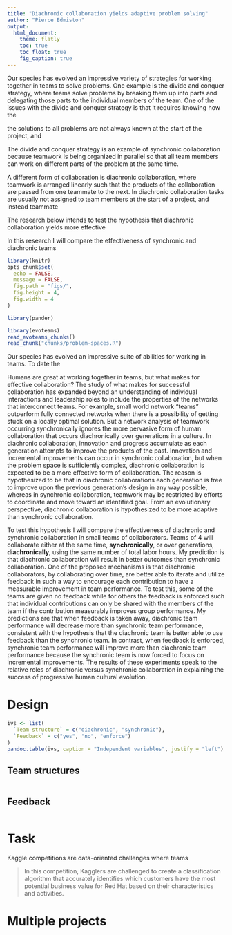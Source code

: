```yaml
---
title: "Diachronic collaboration yields adaptive problem solving"
author: "Pierce Edmiston"
output:
  html_document:
    theme: flatly
    toc: true
    toc_float: true
    fig_caption: true
---
```


Our species has evolved an impressive variety of strategies for working together in teams to solve problems. One example is the divide and conquer strategy, where teams solve problems by breaking them up into parts and delegating those parts to the individual members of the team. One of the issues with the divide and conquer strategy is that it requires knowing how the

the solutions to all problems are not always known at the start of the project, and

The divide and conquer strategy is an example of synchronic collaboration because teamwork is being organized in parallel so that all team members can work on different parts of the problem at the same time.

A different form of collaboration is diachronic collaboration, where teamwork is arranged linearly such that the products of the collaboration are passed from one teammate to the next. In diachronic collaboration tasks are usually not assigned to team members at the start of a project, and instead teammate

The research below intends to test the hypothesis that diachronic collaboration yields more effective

In this research I will compare the effectiveness of synchronic and diachronic teams



```r
library(knitr)
opts_chunk$set(
  echo = FALSE,
  message = FALSE,
  fig.path = "figs/",
  fig.height = 4,
  fig.width = 4
)

library(pander)
```

```r
library(evoteams)
read_evoteams_chunks()
read_chunk("chunks/problem-spaces.R")
```

Our species has evolved an impressive suite of abilities for working in teams. To date the



Humans are great at working together in teams, but what makes for effective collaboration? The study of what makes for successful collaboration has expanded beyond an understanding of individual interactions and leadership roles to include the properties of the networks that interconnect teams. For example, small world network "teams" outperform fully connected networks when there is a possibility of getting stuck on a locally optimal solution. But a network analysis of teamwork occurring synchronically ignores the more pervasive form of human collaboration that occurs diachronically over generations in a culture. In diachronic collaboration, innovation and progress accumulate as each generation attempts to improve the products of the past. Innovation and incremental improvements can occur in synchronic collaboration, but when the problem space is sufficiently complex, diachronic collaboration is expected to be a more effective form of collaboration. The reason is hypothesized to be that in diachronic collaborations each generation is free to improve upon the previous generation's design in any way possible, whereas in synchronic collaboration, teamwork may be restricted by efforts to coordinate and move toward an identified goal. From an evolutionary perspective, diachronic collaboration is hypothesized to be more adaptive than synchronic collaboration.

To test this hypothesis I will compare the effectiveness of diachronic and synchronic collaboration in small teams of collaborators. Teams of 4 will collaborate either at the same time, **synchronically**, or over generations, **diachronically**, using the same number of total labor hours. My prediction is that diachronic collaboration will result in better outcomes than synchronic collaboration. One of the proposed mechanisms is that diachronic collaborators, by collaborating over time, are better able to iterate and utilize feedback in such a way to encourage each contribution to have a measurable improvement in team performance. To test this, some of the teams are given no feedback while for others the feedback is enforced such that individual contributions can only be shared with the members of the team if the contribution measurably improves group performance. My predictions are that when feedback is taken away, diachronic team performance will decrease more than synchronic team performance, consistent with the hypothesis that the diachronic team is better able to use feedback than the synchronic team. In contrast, when feedback is enforced, synchronic team performance will improve more than diachronic team performance because the synchronic team is now forced to focus on incremental improvements. The results of these experiments speak to the relative roles of diachronic versus synchronic collaboration in explaining the success of progressive human cultural evolution.

# Design

```r
ivs <- list(
  `Team structure` = c("diachronic", "synchronic"),
  `Feedback` = c("yes", "no", "enforce")
)
pandoc.table(ivs, caption = "Independent variables", justify = "left")
```

## Team structures

```r
```

## Feedback

```r
```

# Task

Kaggle competitions are data-oriented challenges where teams

> In this competition, Kagglers are challenged to create a classification algorithm that accurately identifies which customers have the most potential business value for Red Hat based on their characteristics and activities.

# Multiple projects

```r
```
